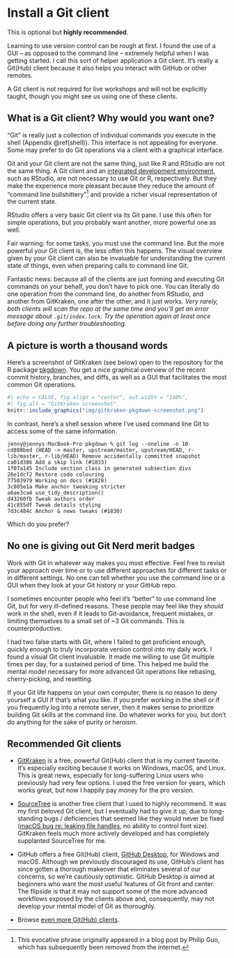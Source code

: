 # Install a Git client {#git-client}

This is optional but **highly recommended**.

Learning to use version control can be rough at first. I found the use of a GUI – as opposed to the command line – extremely helpful when I was getting started. I call this sort of helper application a Git client. It's really a Git(Hub) client because it also helps you interact with GitHub or other remotes.

A Git client is not required for live workshops and will not be explicitly taught, though you might see us using one of these clients.

## What is a Git client? Why would you want one?

"Git" is really just a collection of individual commands you execute in the shell (Appendix \@ref(shell)). This interface is not appealing for everyone. Some may prefer to do Git operations via a client with a graphical interface.

Git and your Git client are not the same thing, just like R and RStudio are not the same thing. A Git client and an [integrated development environment](https://en.wikipedia.org/wiki/Integrated_development_environment), such as RStudio, are not necessary to use Git or R, respectively. But they make the experience more pleasant because they reduce the amount of "command line bullshittery"[^1] and provide a richer visual representation of the current state.

[^1]: This evocative phrase originally appeared in a blog post by Philip Guo, which has subsequently been removed from the internet.

RStudio offers a very basic Git client via its Git pane. I use this often for simple operations, but you probably want another, more powerful one as well.

Fair warning: for some tasks, you must use the command line. But the more powerful your Git client is, the less often this happens. The visual overview given by your Git client can also be invaluable for understanding the current state of things, even when preparing calls to command line Git.

Fantastic news: because all of the clients are just forming and executing Git commands on your behalf, you don't have to pick one.
You can literally do one operation from the command line, do another from RStudio, and another from GitKraken, one after the other, and it just works.
*Very rarely, both clients will scan the repo at the same time and you'll get an error message about `.git/index.lock`.
Try the operation again at least once before doing any further troubleshooting.*

## A picture is worth a thousand words

Here's a screenshot of GitKraken (see below) open to the repository for the R package [pkgdown](https://pkgdown.r-lib.org).
You get a nice graphical overview of the recent commit history, branches, and diffs, as well as a GUI that facilitates the most common Git operations.

```r
#| echo = FALSE, fig.align = "center", out.width = "100%",
#| fig.alt = "GitKraken screenshot"
knitr::include_graphics("img/gitkraken-pkgdown-screenshot.png")
```

In contrast, here's a shell session where I've used command line Git to access some of the same information.

```console
jenny@jennys-MacBook-Pro pkgdown % git log --oneline -n 10
cd888bed (HEAD -> master, upstream/master, upstream/HEAD, r-lib/master, r-lib/HEAD) Remove accidentally committed snapshot
ca01d386 Add a skip link (#1833)
1f07a145 Include section class in generated subsection divs
26e1dcf2 Restore code colouring
77503979 Working on docs (#1828)
3c805e1a Make anchor tweaking stricter
a6ae3ca4 use_tidy_description()
d43260fb Tweak authors order
41c855df Tweak details styling
7d3c484c Anchor & news tweaks (#1830)
```

Which do you prefer?

## No one is giving out Git Nerd merit badges

Work with Git in whatever way makes you most effective.
Feel free to revisit your approach over time or to use different approaches for different tasks or in different settings.
No one can tell whether you use the command line or a GUI when they look at your Git history or your GitHub repo.

I sometimes encounter people who feel it's "better" to use command line Git, but for very ill-defined reasons.
These people may feel like they *should* work in the shell, even if it leads to Git-avoidance, frequent mistakes, or limiting themselves to a small set of ~3 Git commands.
This is counterproductive.

I had two false starts with Git, where I failed to get proficient enough, quickly enough to truly incorporate version control into my daily work.
I found a visual Git client invaluable.
It made me willing to use Git multiple times per day, for a sustained period of time.
This helped me build the mental model necessary for more advanced Git operations like rebasing, cherry-picking, and resetting.

If your Git life happens on your own computer, there is no reason to deny yourself a GUI if that's what you like.
If you prefer working in the shell or if you frequently log into a remote server, then it makes sense to prioritize building Git skills at the command line.
Do whatever works for you, but don't do anything for the sake of purity or heroism.

## Recommended Git clients

  * [GitKraken](https://www.gitkraken.com) is a free, powerful Git(Hub) client that is my current favorite. It's especially exciting because it works on Windows, macOS, and Linux. This is great news, especially for long-suffering Linux users who previously had very few options. I used the free version for years, which works great, but now I happily pay money for the pro version.

  * [SourceTree](https://www.sourcetreeapp.com) is another free client that I used to highly recommend. It was my first beloved Git client, but I eventually had to give it up, due to long-standing bugs / deficiencies that seemed like they would never be fixed ([macOS bug re: leaking file handles](http://openradar.appspot.com/radar?id=1387401), no ability to control font size). GitKraken feels much more actively developed and has completely supplanted SourceTree for me.

  * GitHub offers a free Git(Hub) client, [GitHub Desktop](https://desktop.github.com/), for Windows and macOS. Although we previously discouraged its use, GitHub's client has since gotten a thorough makeover that eliminates several of our concerns, so we're cautiously optimistic. GitHub Desktop is aimed at beginners who want the most useful features of Git front and center. The flipside is that it may not support some of the more advanced workflows exposed by the clients above and, consequently, may not develop your mental model of Git as thoroughly.

  * Browse [even more Git(Hub) clients](http://git-scm.com/downloads/guis).
